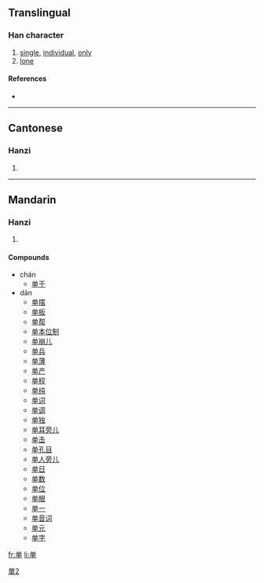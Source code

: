 {{also|單|単}}
==Translingual==

===Han character===
{{Han char|rn=24|rad=十|as=06|sn=8|four=|canj=金田十 (CWJ)}}

# [[single]], [[individual]], [[only]]
# [[lone]]

====References====
* {{Han ref|kx=0157.041|dkj=02749|hdz=10246.030|uh=5355|ud=21333}}

----

==Cantonese==

===Hanzi===
{{yue-hanzi|jyut=|y=[[daan1]]}}

# {{defn|Cantonese}}

----

==Mandarin==

===Hanzi===
{{cmn-hanzi|tra=單|pin=[[dān]] ([[dan1]]), [[chán]] ([[chan2]]), [[shàn]] ([[shan4]])|wg=tan<sup>1</sup>}}

# {{defn|Mandarin}}

====Compounds====
* chán
** [[单于]]
* dān
** [[单摆]]
** [[单板]]
** [[单帮]]
** [[单本位制]]
** [[单崩儿]]
** [[单兵]]
** [[单薄]]
** [[单产]]
** [[单程]]
** [[单纯]]
** [[单词]]
** [[单调]]
** [[单独]]
** [[单耳旁儿]]
** [[单击]]
** [[单孔目]]
** [[单人旁儿]]
** [[单日]]
** [[单数]]
** [[单位]]
** [[单眼]]
** [[单一]]
** [[单音词]]
** [[单元]]
** [[单字]]

[[Category:CJKV characters simplified differently in Japan and China|單2]]

[[fr:单]]
[[li:单]]